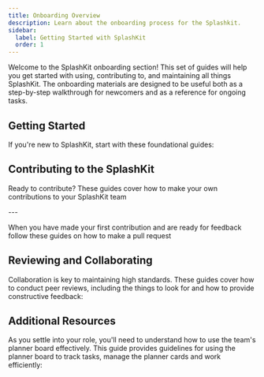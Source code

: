 ```yaml
---
title: Onboarding Overview
description: Learn about the onboarding process for the Splashkit.
sidebar:
  label: Getting Started with SplashKit
  order: 1
---
```



Welcome to the SplashKit onboarding section! This set of guides will help you get started with
using, contributing to, and maintaining all things SplashKit. The onboarding materials are designed
to be useful both as a step-by-step walkthrough for newcomers and as a reference for ongoing tasks.

## Getting Started

If you're new to SplashKit, start with these foundational guides:

<LinkCard
  title="Setting Up the Environment"
  description="Learn how to configure your environment and install the necessary tools."
  href="/products/splashkit/02-setting-up"
/>
<LinkCard
  title="GitHub Guide"
  description="A step by step guide to getting started with  github."
  href="/products/splashkit/03-github-guide"
/>
<LinkCard
  title="Troubleshooting Common Issues"
  description="Tips for solving common setup and configuration problems."
  href="/products/splashkit/03-github-guide/#troubleshooting"
/>

## Contributing to the SplashKit

Ready to contribute? These guides cover how to make your own contributions to your SplashKit team

<Tabs>
  <TabItem label="Website">
    <LinkCard
      title="Contributing to SplashKit.io and Thoth Tech documentation Site"
      description="The onboarding guide for SplashKit Website."
      href="/products/splashkit/projects/splashkit-website/website-documentation/01-splashkit-website-overview"
    />
    <LinkCard
      title="Creating Usage Examples"
      description="A guide on how to get started creating usage examples for SplashKit"
      href="/products/splashkit/projects/splashkit-website/usage-examples/01-overview"
    />
  </TabItem>
  <TabItem label="Online">
    <LinkCard
      title="Contributing to SplashKit Online"
      description="A guide on how to get started creating usage examples for SplashKit"
      href="/products/splashkit/projects/splashkit-online/"
    />
  </TabItem>
  <TabItem label="Core">
    <LinkCard
      title="Getting Started with SplashKit Core"
      description="A guide to start contributing to SplashKit Core"
      href="/products/splashkit/projects/splashkit-core/"
    />
  </TabItem>
</Tabs>
---

When you have made your first contribution and are ready for feedback follow these guides on how to
make a pull request

<LinkCard
  title="How to Create a Pull Request"
  description="The complete guide to submitting a pull request."
  href="/products/splashkit/04-pull-request"
/>
<LinkCard
  title="Pull Request Template"
  description="A standard template for all pull requests to ensure clarity and consistency."
  href="/products/splashkit/05-pull-request-template"
/>

## Reviewing and Collaborating

Collaboration is key to maintaining high standards. These guides cover how to conduct peer reviews,
including the things to look for and how to provide constructive feedback:

<LinkCard
  title="Peer Review Guide"
  description="Step-by-step instructions on conducting peer reviews."
  href="/products/splashkit/06-peer-review"
/>
<LinkCard
  title="Peer Review Guide for Web Dev"
  description="A peer review guide specifically for web development tasks."
  href="/products/splashkit/projects/splashkit-website/website-documentation/05-peer-review-web"
/>

## Additional Resources

As you settle into your role, you'll need to understand how to use the team's planner board
effectively. This guide provides guidelines for using the planner board to track tasks, manage the
planner cards and work efficiently:

<LinkCard
  title="Planner Board Etiquette"
  description="Guidelines for using the team’s planner board effectively."
  href="/products/splashkit/07-planner-board"
/>
